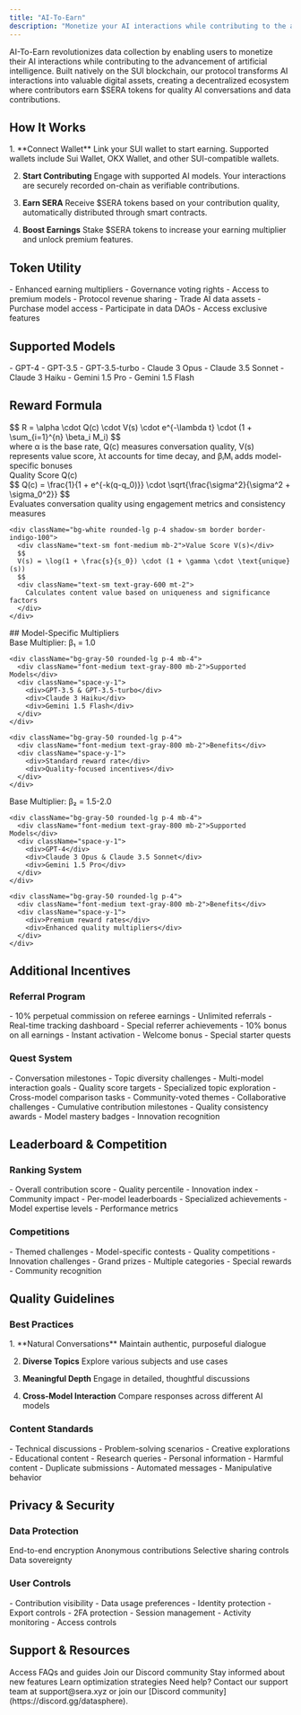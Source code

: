 ```yaml
---
title: "AI-To-Earn"
description: "Monetize your AI interactions while contributing to the advancement of artificial intelligence"
---
```


AI-To-Earn revolutionizes data collection by enabling users to monetize their AI interactions while contributing to the advancement of artificial intelligence. Built natively on the SUI blockchain, our protocol transforms AI interactions into valuable digital assets, creating a decentralized ecosystem where contributors earn $SERA tokens for quality AI conversations and data contributions.

## How It Works

<Steps>
  1. **Connect Wallet**
     Link your SUI wallet to start earning. Supported wallets include Sui Wallet, OKX Wallet, and other SUI-compatible wallets.
     
  2. **Start Contributing**
     Engage with supported AI models. Your interactions are securely recorded on-chain as verifiable contributions.
     
  3. **Earn SERA**
     Receive $SERA tokens based on your contribution quality, automatically distributed through smart contracts.
     
  4. **Boost Earnings**
     Stake $SERA tokens to increase your earning multiplier and unlock premium features.
</Steps>

## Token Utility
<CardGroup cols={2}>
  <Card title="Staking Benefits" icon="coins">
    - Enhanced earning multipliers
    - Governance voting rights
    - Access to premium models
    - Protocol revenue sharing
  </Card>
  <Card title="Marketplace Access" icon="store">
    - Trade AI data assets
    - Purchase model access
    - Participate in data DAOs
    - Access exclusive features
  </Card>
</CardGroup>

## Supported Models

<CardGroup cols={3}>
  <Card title="ChatGPT" icon="message-bot">
    - GPT-4
    - GPT-3.5
    - GPT-3.5-turbo
  </Card>
  <Card title="Claude" icon="robot">
    - Claude 3 Opus
    - Claude 3.5 Sonnet
    - Claude 3 Haiku
  </Card>
  <Card title="Gemini" icon="sparkles">
    - Gemini 1.5 Pro
    - Gemini 1.5 Flash
  </Card>
</CardGroup>


## Reward Formula

<div className="bg-gradient-to-r from-indigo-50/50 to-purple-50/50 rounded-xl p-6 my-4">
  <div className="bg-white rounded-lg p-4 shadow-sm border border-indigo-100 mb-4">
    $$
    R = \alpha \cdot Q(c) \cdot V(s) \cdot e^{-\lambda t} \cdot (1 + \sum_{i=1}^{n} \beta_i M_i)
    $$
    <div className="text-sm text-gray-600 mt-2">
      where α is the base rate, Q(c) measures conversation quality, V(s) represents value score, 
      λt accounts for time decay, and βᵢMᵢ adds model-specific bonuses
    </div>
  </div>

  <div className="grid gap-4 md:grid-cols-2">
    <div className="bg-white rounded-lg p-4 shadow-sm border border-indigo-100">
      <div className="text-sm font-medium mb-2">Quality Score Q(c)</div>
      $$
      Q(c) = \frac{1}{1 + e^{-k(q-q_0)}} \cdot \sqrt{\frac{\sigma^2}{\sigma^2 + \sigma_0^2}}
      $$
      <div className="text-sm text-gray-600 mt-2">
        Evaluates conversation quality using engagement metrics and consistency measures
      </div>
    </div>
    
    <div className="bg-white rounded-lg p-4 shadow-sm border border-indigo-100">
      <div className="text-sm font-medium mb-2">Value Score V(s)</div>
      $$
      V(s) = \log(1 + \frac{s}{s_0}) \cdot (1 + \gamma \cdot \text{unique}(s))
      $$
      <div className="text-sm text-gray-600 mt-2">
        Calculates content value based on uniqueness and significance factors
      </div>
    </div>
  </div>
</div>
## Model-Specific Multipliers

<CardGroup cols={2}>
  <Card title="Standard Models" icon="chart-simple">
    <div className="text-lg font-semibold text-gray-800 mb-4">
      Base Multiplier: β₁ = 1.0
    </div>

    <div className="bg-gray-50 rounded-lg p-4 mb-4">
      <div className="font-medium text-gray-800 mb-2">Supported Models</div>
      <div className="space-y-1">
        <div>GPT-3.5 & GPT-3.5-turbo</div>
        <div>Claude 3 Haiku</div>
        <div>Gemini 1.5 Flash</div>
      </div>
    </div>

    <div className="bg-gray-50 rounded-lg p-4">
      <div className="font-medium text-gray-800 mb-2">Benefits</div>
      <div className="space-y-1">
        <div>Standard reward rate</div>
        <div>Quality-focused incentives</div>
      </div>
    </div>
  </Card>

  <Card title="Premium Models" icon="chart-line">
    <div className="text-lg font-semibold text-gray-800 mb-4">
      Base Multiplier: β₂ = 1.5-2.0
    </div>

    <div className="bg-gray-50 rounded-lg p-4 mb-4">
      <div className="font-medium text-gray-800 mb-2">Supported Models</div>
      <div className="space-y-1">
        <div>GPT-4</div>
        <div>Claude 3 Opus & Claude 3.5 Sonnet</div>
        <div>Gemini 1.5 Pro</div>
      </div>
    </div>

    <div className="bg-gray-50 rounded-lg p-4">
      <div className="font-medium text-gray-800 mb-2">Benefits</div>
      <div className="space-y-1">
        <div>Premium reward rates</div>
        <div>Enhanced quality multipliers</div>
      </div>
    </div>
  </Card>
</CardGroup>

## Additional Incentives

### Referral Program

<CardGroup cols={2}>
  <Card title="Referrer Benefits" icon="user-plus">
    - 10% perpetual commission on referee earnings
    - Unlimited referrals
    - Real-time tracking dashboard
    - Special referrer achievements
  </Card>
  <Card title="Referee Benefits" icon="gift">
    - 10% bonus on all earnings
    - Instant activation
    - Welcome bonus
    - Special starter quests
  </Card>
</CardGroup>

### Quest System

<AccordionGroup>
  <Accordion title="Daily Quests">
    - Conversation milestones
    - Topic diversity challenges
    - Multi-model interaction goals
    - Quality score targets
  </Accordion>
  
  <Accordion title="Weekly Challenges">
    - Specialized topic exploration
    - Cross-model comparison tasks
    - Community-voted themes
    - Collaborative challenges
  </Accordion>
  
  <Accordion title="Achievement Quests">
    - Cumulative contribution milestones
    - Quality consistency awards
    - Model mastery badges
    - Innovation recognition
  </Accordion>
</AccordionGroup>

## Leaderboard & Competition

### Ranking System

<CardGroup cols={2}>
  <Card title="Global Rankings" icon="trophy">
    - Overall contribution score
    - Quality percentile
    - Innovation index
    - Community impact
  </Card>
  <Card title="Model-Specific Rankings" icon="ranking-star">
    - Per-model leaderboards
    - Specialized achievements
    - Model expertise levels
    - Performance metrics
  </Card>
</CardGroup>

### Competitions

<AccordionGroup>
  <Accordion title="Weekly Tournaments">
    - Themed challenges
    - Model-specific contests
    - Quality competitions
    - Innovation challenges
  </Accordion>
  
  <Accordion title="Monthly Championships">
    - Grand prizes
    - Multiple categories
    - Special rewards
    - Community recognition
  </Accordion>
</AccordionGroup>

## Quality Guidelines

### Best Practices

<Steps>
  1. **Natural Conversations**
     Maintain authentic, purposeful dialogue

  2. **Diverse Topics**
     Explore various subjects and use cases

  3. **Meaningful Depth**
     Engage in detailed, thoughtful discussions

  4. **Cross-Model Interaction**
     Compare responses across different AI models
</Steps>

### Content Standards

<CardGroup cols={2}>
  <Card title="Recommended" icon="check">
    - Technical discussions
    - Problem-solving scenarios
    - Creative explorations
    - Educational content
    - Research queries
  </Card>
  <Card title="Not Allowed" icon="xmark">
    - Personal information
    - Harmful content
    - Duplicate submissions
    - Automated messages
    - Manipulative behavior
  </Card>
</CardGroup>

## Privacy & Security

### Data Protection

<Check>End-to-end encryption</Check>
<Check>Anonymous contributions</Check>
<Check>Selective sharing controls</Check>
<Check>Data sovereignty</Check>

### User Controls

<CardGroup cols={2}>
  <Card title="Privacy Settings" icon="shield">
    - Contribution visibility
    - Data usage preferences
    - Identity protection
    - Export controls
  </Card>
  <Card title="Security Features" icon="lock">
    - 2FA protection
    - Session management
    - Activity monitoring
    - Access controls
  </Card>
</CardGroup>

## Support & Resources

<CardGroup cols={2}>
  <Card title="Help Center" icon="circle-question">
    Access FAQs and guides
  </Card>
  <Card title="Community" icon="discord">
    Join our Discord community
  </Card>
  <Card title="Updates" icon="bell">
    Stay informed about new features
  </Card>
  <Card title="Tutorials" icon="graduation-cap">
    Learn optimization strategies
  </Card>
</CardGroup>

<Note>
Need help? Contact our support team at support@sera.xyz or join our [Discord community](https://discord.gg/datasphere).
</Note> 